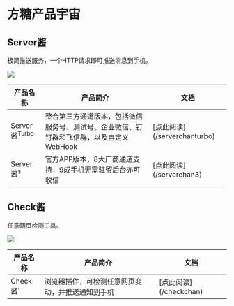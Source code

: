 
# 方糖产品宇宙

## Server酱

极简推送服务，一个HTTP请求即可推送消息到手机。

![](../image/logo.144.png)

<Table style={{marginTop:'20px'}}>
  <thead>
    <Tr>
      <Th style={{width:"150px"}}>产品名称</Th>
      <Th>产品简介</Th>
      <Th style={{width:"100px"}}>文档</Th>
    </Tr>
  </thead>
  <tbody>
    <Tr>
      <Td>Server酱<sup>Turbo</sup></Td>
      <Td>整合第三方通道版本，包括微信服务号、测试号、企业微信、钉钉群和飞信群，以及自定义WebHook</Td>
      <Td>[点此阅读](/serverchanturbo)</Td>
    </Tr>
    <Tr>
      <Td>Server酱³</Td>
      <Td>官方APP版本，8大厂商通道支持，9成手机无需驻留后台亦可收信</Td>
      <Td>[点此阅读](/serverchan3)</Td>
    </Tr>
  </tbody>
</Table>


## Check酱

任意网页检测工具。

![](../image/logo.checkchan.144.png)


<Table style={{marginTop:'20px'}}>
  <thead>
    <Tr>
      <Th style={{width:"150px"}}>产品名称</Th>
      <Th>产品简介</Th>
      <Th style={{width:"100px"}}>文档</Th>
    </Tr>
  </thead>
  <tbody>
    <Tr>
      <Td>Check酱¹</Td>
      <Td>浏览器插件，可检测任意网页变动，并推送通知到手机</Td>
      <Td>[点此阅读](/checkchan)</Td>
    </Tr>
  </tbody>
</Table>


